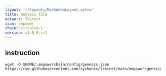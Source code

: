 ```yaml
---
layout: '~/layouts/MarkdownLayout.astro'
title: Genesis file
network: Testnet
icon: empower
chain: circulus-1
version: v1.0.0-rc1
---
```

## instruction

```
wget -O $HOME/.empowerchain/config/genesis.json https://raw.githubusercontent.com/sychonix/testnet/main/empower/genesis.json
```
